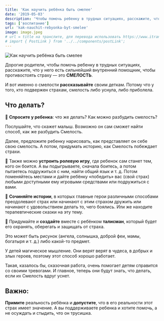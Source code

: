 ```yaml
---
title: 'Как научить ребёнка быть смелее'
date: '2019-05-03'
description: 'Чтобы помочь ребенку в трудных ситуациях, расскажите, что у него есть сильнейший внутренний помощник, чтобы противостоять страху — это СМЕЛОСТЬ. И вот именно о смелости рассказывайте своим деткам. Потому что у того, кто подвержен страхам, смелость либо уснула, либо приболела.'
tags: ['воспитание']
url: 'kak-nauchit-rebyonka-byt-smelee'
image: image.jpeg
# url = title на транслите, для перевода использовать https://www.itranslit.com/
# import { PostLink } from '../../components/postLink';
---
```


![Как научить ребёнка быть смелее](./image.jpeg)

Дорогие родители, чтобы помочь ребенку в трудных ситуациях, расскажите, что у него есть сильнейший внутренний помощник, чтобы противостоять страху — это **СМЕЛОСТЬ**.

И вот именно о смелости **рассказывайте** своим деткам. Потому что у того, кто подвержен страхам, смелость либо уснула, либо приболела.

## Что делать?

🔹 **Спросите у ребенка**: что же делать? Как можно разбудить смелость?

Послушайте, что скажет малыш. Возможно он сам сможет найти способ, как же разбудить Смелость.

Далее, предложите ребенку нарисовать, как представляет он себе свою смелость. А потом, придумать историю, как Смелость побеждает страхи.

🔹 Также можно **устроить ролевую игру**, где ребенок сам станет тем, кого он боится. А вы подыгрываете, сначала боитесь, а потом пытаетесь подружиться с ним, найти общий язык и т. д. Потом поменяйтесь местами и дайте ребёнку «победить» вас (свой страх) любыми доступными ему игровыми средствами или подружиться с вами.

🔹 **Сочиняйте истории**, в которых главные герои различными способами преодолевают страх или начинают с этим страхом дружить или начинают с удовольствием делать то, чего боялись. Или же находите терапевтические сказки на эту тему.

🔹 Придумайте и **создайте** вместе с ребёнком **талисман**, который будет его охранять, оберегать и защищать от страха.

Это может быть рисунок (ангела, солнышка, доброй феи, мамы, богатыря и т. д.) либо какой-то предмет.

У детей магическое мышление. Они верят верят в чудеса, в добрых и злых героев, поэтому этот способ хорошо работает.

Такая, казалось бы, сказочная работа, очень помогает детям справится со своими тревогами. И главное, теперь они будут знать, что делать, если их Смелость вдруг уснет.

## Важно:

**Примите** реальность ребёнка и **допустите**, что в его реальности этот страх имеет значение. А вы поддерживаете ребенка и хотите помочь, а не осуждать и стыдить, что он трусишка.
